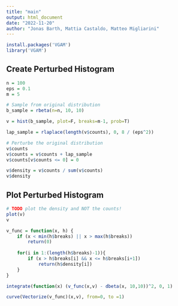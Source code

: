 ```yaml
---
title: "main"
output: html_document
date: "2022-11-20"
author: "Jonas Barth, Mattia Castaldo, Matteo Migliarini"
---
```


```r
install.packages('VGAM')
library('VGAM')
```


## Create Perturbed Histogram
```r
n = 100
eps = 0.1
m = 5

# Sample from original distribution
b_sample = rbeta(n=n, 10, 10)

v = hist(b_sample, plot=F, breaks=m-1, prob=T)

lap_sample = rlaplace(length(v$counts), 0, 8 / (eps^2))

# Perturbe the original distribution
v$counts
v$counts = v$counts + lap_sample
v$counts[v$counts <= 0] = 0

v$density = v$counts / sum(v$counts)
v$density
```


## Plot Perturbed Histogram
```r
# TODO plot the density and NOT the counts!
plot(v)
v
```

```r
v_func = function(x, h) {
    if (x < min(h$breaks) || x > max(h$breaks)) 
        return(0)
    
    for(i in 1:(length(h$breaks)-1)){
        if (x > h$breaks[i] && x <= h$breaks[i+1])
            return(h$density[i])
    }
}

integrate(function(x) (v_func(x,v) - dbeta(x, 10,10))^2, 0, 1)

curve(Vectorize(v_func)(x,v), from=0, to =1)
```


